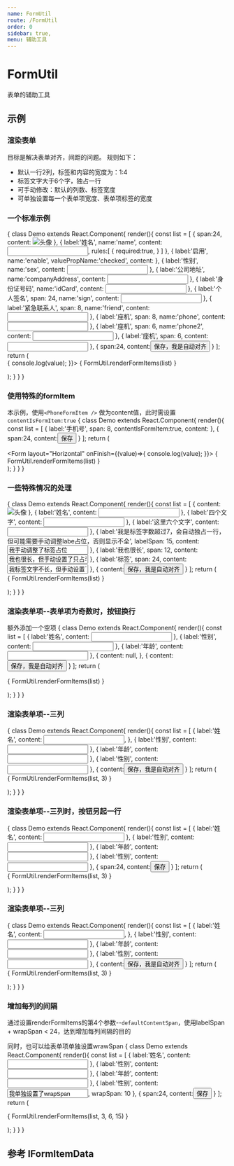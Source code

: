 ```yaml
---
name: FormUtil
route: /FormUtil
order: 0
sidebar: true,
menu: 辅助工具
---
```




# FormUtil
表单的辅助工具

## 示例

### 渲染表单

目标是解决表单对齐，间距的问题。
规则如下：
+ 默认一行2列，标签和内容的宽度为：1:4
+ 标签文字大于6个字，独占一行
+ 可手动修改：默认的列数、标签宽度
+ 可单独设置每一个表单项宽度、表单项标签的宽度

### 一个标准示例
<Playground>
{
  class Demo extends React.Component{
    render(){
      const list = [
        {
          span:24,
          content: <img style={{height:160, width: 120, border:'1px solid gray', display: 'inline-block'}} alt="头像"/>
        },
        {
          label:'姓名',
          name:'name',
          content: <Input />,
          rules:[
            {
              required:true,
            }
          ]
        },
        {
          label:'启用',
          name:'enable',
          valuePropName:'checked',
          content:<Checkbox />
        },
        {
          label:'性别',
          name:'sex',
          content: <Input />
        },
        {
          label:'公司地址',
          name:'companyAddress',
          content: <Input />
        },
        {
          label:'身份证号码',
          name:'idCard',
          content: <Input />
        },
        {
          label:'个人签名',
          span: 24,
          name:'sign',
          content: <Input />
        },
        {
          label:'紧急联系人',
          span: 8,
          name:'friend',
          content: <Input />
        },
        {
          label:'座机',
          span: 8,
          name:'phone',
          content: <Input />
        },
        {
          label:'座机',
          span: 6,
          name:'phone2',
          content: <Input />
        },
        {
          label:'座机',
          span: 6,
          content: <Input />
        },
        {
          span:24,
          content:<Button type="primary" htmlType="submit">保存，我是自动对齐</Button>
        }
      ];
      return (
        <div>
          <Form layout="Horizontal" onFinish={(value)=>{
            console.log(value);
          }}>
          {
            FormUtil.renderFormItems(list)
          }
          </Form>
        </div>
      );
    }
  }
}
</Playground>

### 使用特殊的formItem

本示例，使用`<PhoneFormItem />` 做为content值，此时需设置`contentIsFormItem:true`
<Playground>
{
  class Demo extends React.Component{
    render(){
      const list = [
        {
          label:'手机号',
          span: 8,
          contentIsFormItem:true,
          content: <PhoneFormItem required name='mobilePhone' />
        },
        {
          span:24,
          content:<Button type="primary" htmlType="submit">保存</Button>
        }
      ];
      return (
        <div>
          <Form layout="Horizontal" onFinish={(value)=>{
            console.log(value);
          }}>
          {
            FormUtil.renderFormItems(list)
          }
          </Form>
        </div>
      );
    }
  }
}
</Playground>

### 一些特殊情况的处理
<Playground>
{
  class Demo extends React.Component{
    render(){
      const list = [
        {
          content: <img style={{height:160, width: 120, border:'1px solid gray', display: 'inline-block'}} alt="头像"/>
        },
        {
          label:'姓名',
          content: <Input />
        },
        {
          label:'四个文字',
          content: <Input />
        },
        {
          label:'这里六个文字',
          content: <Input />
        },
        {
          label:'我是标签字数超过7，会自动独占一行，但可能需要手动调整labe占位，否则显示不全',
          labelSpan: 15,
          content: <Input value="我手动调整了标签占位"/>
        },
        {
          label:'我也很长',
          span: 12,
          content: <Input value="我也很长，但手动设置了只占半行"/>
        },
        {
          label:'标签',
          span: 24,
          content: <Input value="我标签文字不长，但手动设置了独占一行"/>
        },
        {
          content:<Button type="primary">保存，我是自动对齐</Button>
        }
      ];
      return (
        <div>
          <Form layout="Horizontal">
          {
            FormUtil.renderFormItems(list)
          }
          </Form>
        </div>
      );
    }
  }
}
</Playground>

### 渲染表单项--表单项为奇数时，按钮换行

额外添加一个空项
<Playground>
{
  class Demo extends React.Component{
    render(){
      const list = [
        {
          label:'姓名',
          content: <Input />
        },
        {
          label:'性别',
          content: <Input />
        },
        {
          label:'年龄',
          content: <Input />
        },
        {
          content: null,
        },
        {
          content:<Button type="primary">保存，我是自动对齐</Button>
        }
      ];
      return (
        <div>
          <Form layout="Horizontal">
          {
            FormUtil.renderFormItems(list)
          }
          </Form>
        </div>
      );
    }
  }
}
</Playground>

### 渲染表单项--三列
<Playground>
{
  class Demo extends React.Component{
    render(){
      const list = [
        {
          label:'姓名',
          content: <Input />,
        },   
        {
          label:'性别',
          content: <Input />
        },
        {
          label:'年龄',
          content: <Input />
        },
        {
          label:'性别',
          content: <Input />
        },
        {
          content:<Button type="primary">保存，我是自动对齐</Button>
        }
      ];
      return (
        <div>
          <Form layout="Horizontal">
          {
            FormUtil.renderFormItems(list, 3)
          }
          </Form>
        </div>
      );
    }
  }
}
</Playground>

### 渲染表单项--三列时，按钮另起一行
<Playground>
{
  class Demo extends React.Component{
    render(){
      const list = [
        {
          label:'姓名',
          content: <Input />
        },
        {
          label:'性别',
          content: <Input />
        },
        {
          label:'年龄',
          content: <Input />
        },
        {
          label:'性别',
          content: <Input />
        },
        {
          span:24,
          content:<Button type="primary">保存</Button>
        }
      ];
      return (
        <div>
          <Form layout="Horizontal">
          {
            FormUtil.renderFormItems(list, 3)
          }
          </Form>
        </div>
      );
    }
  }
}
</Playground>

### 渲染表单项--三列
<Playground>
{
  class Demo extends React.Component{
    render(){
      const list = [
        {
          label:'姓名',
          content: <Input />,
        },   
        {
          label:'性别',
          content: <Input />
        },
        {
          label:'年龄',
          content: <Input />
        },
        {
          label:'性别',
          content: <Input />
        },
        {
          content:<Button type="primary">保存，我是自动对齐</Button>
        }
      ];
      return (
        <div>
          <Form layout="Horizontal">
          {
            FormUtil.renderFormItems(list, 3)
          }
          </Form>
        </div>
      );
    }
  }
}
</Playground>

### 增加每列的间隔
通过设置renderFormItems的第4个参数--`defaultContentSpan`，使用labelSpan + wrapSpan < 24，达到增加每列间隔的目的

同时，也可以给表单项单独设置wrawSpan
<Playground>
{
  class Demo extends React.Component{
    render(){
      const list = [
        {
          label:'姓名',
          content: <Input />
        },
        {
          label:'性别',
          content: <Input />
        },
        {
          label:'年龄',
          content: <Input />
        },
        {
          label:'性别',
          content: <Input value='我单独设置了wrapSpan'/>,
          wrapSpan: 10
        },
        {
          span:24,
          content:<Button type="primary">保存</Button>
        }
      ];
      return (
        <div>
          <Form layout="Horizontal">
          {
            FormUtil.renderFormItems(list, 3, 6, 15)
          }
          </Form>
        </div>
      );
    }
  }
}
</Playground>

## 参考 IFormItemData

<Props of={IFormItemDataC} />

